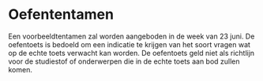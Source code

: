 # Oefententamen {.unnumbered}

Een voorbeeldtentamen zal worden aangeboden in de week van 23 juni. De oefentoets is bedoeld om een indicatie te krijgen van het soort vragen wat op de echte toets verwacht kan worden. De oefentoets geld niet als richtlijn voor de studiestof of onderwerpen die in de echte toets aan bod zullen komen.

